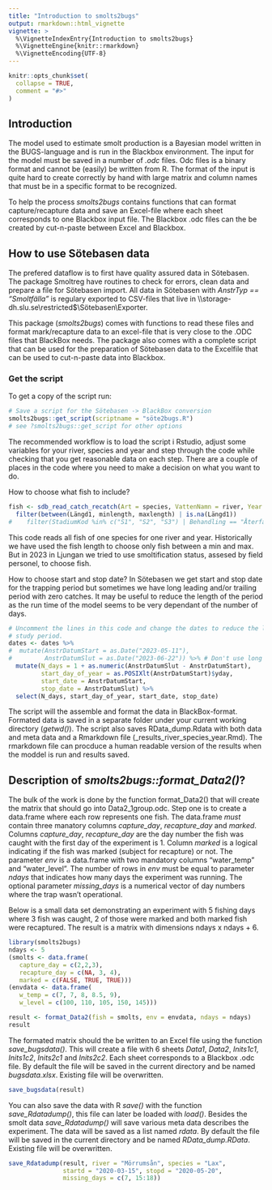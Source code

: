 ```yaml
---
title: "Introduction to smolts2bugs"
output: rmarkdown::html_vignette
vignette: >
  %\VignetteIndexEntry{Introduction to smolts2bugs}
  %\VignetteEngine{knitr::rmarkdown}
  %\VignetteEncoding{UTF-8}
---
```


```r
knitr::opts_chunk$set(
  collapse = TRUE,
  comment = "#>"
)
```



## Introduction
The model used to estimate smolt production is a Bayesian model written in the BUGS-language
and is run in the Blackbox environment. The input for the model must be saved in a number of
_.odc_ files. Odc files is a binary format and cannot be (easily) be written from R. The 
format of the input is quite hard to create correctly by hand with large matrix and column
names that must be in a specific format to be recognized.

To help the process _smolts2bugs_ contains functions that can format capture/recapture data
and save an Excel-file where each sheet corresponds to one Blackbox input file. The Blackbox
.odc files can the be created by cut-n-paste between Excel and Blackbox.

## How to use Sötebasen data

The prefered dataflow is to first have quality assured data in Sötebasen. The
package Smoltreg have routines to check for errors, clean data and prepare a
file for Sötebasen import. All data in
Sötebasen with _AnstrTyp == "Smoltfälla"_ is regulary exported to CSV-files
that live in \\\\storage-dh.slu.se\\restricted$\\Sötebasen\\Exporter.

This package (_smolts2bugs_) comes with functions to read these files and format
mark/recapture data to an excel-file that is very close to the .ODC files that
BlackBox needs. The package also comes with a complete script that can be used
for the preparation of Sötebasen data to the Excelfile that can be used to
cut-n-paste data into Blackbox.

### Get the script
To get a copy of the script run:
```r
# Save a script for the Sötebasen -> BlackBox conversion
smolts2bugs::get_script(scriptname = "söte2bugs.R")
# see ?smolts2bugs::get_script for other options
```

The recommended workflow is to load the script i Rstudio, adjust some variables
for your river, species and year and step through the code while checking that
you get reasonable data on each step. There are a couple of places in the code
where you need to make a decision on what you want to do.

How to choose what fish to include?
```r
fish <- sdb_read_catch_recatch(Art = species, VattenNamn = river, Year = year) %>%
  filter(between(Längd1, minlength, maxlength) | is.na(Längd1))
#    filter(StadiumKod %in% c("S1", "S2", "S3") | Behandling == "Återfångad&utsatt")
```
This code reads all fish of one species for one river and year. Historically 
we have used the fish length to choose only fish between a min and max. But in
2023 in Ljungan we tried to use smoltification status, assesed by field personel,
to choose fish.

How to choose start and stop date?
In Sötebasen we get start and stop date for the trapping period but sometimes
we have long leading and/or trailing period with zero catches. It may be useful
to reduce the length of the period as the run time of the model seems to be very
dependant of the number of days.
```r
# Uncomment the lines in this code and change the dates to reduce the length of
# study period.
dates <- dates %>%
#  mutate(AnstrDatumStart = as.Date("2023-05-11"),
#         AnstrDatumSlut = as.Date("2023-06-22")) %>% # Don't use long period of leading and trailing zero catch
  mutate(N_days = 1 + as.numeric(AnstrDatumSlut - AnstrDatumStart),
         start_day_of_year = as.POSIXlt(AnstrDatumStart)$yday,
         start_date = AnstrDatumStart,
         stop_date = AnstrDatumSlut) %>%
  select(N_days, start_day_of_year, start_date, stop_date)

```

The script will the assemble and format the data in BlackBox-format. Formated
data is saved in a separate folder under your current working directory (_getwd()_).
The script also saves RData_dump.Rdata with both data and meta data and a Rmarkdown
file (_results_river_species_year.Rmd). The rmarkdown file can procduce a human
readable version of the results when the moddel is run and results saved.


## Description of _smolts2bugs::format_Data2()_?

The bulk of the work is done by the function format_Data2() that will create the
matrix that should go into Data2_1group.odc. Step one is to create a data.frame
where each row represents one fish. The data.frame *must* contain three manatory
columns _capture_day_, _recapture_day_ and _marked_. Columns _capture_day_,
_recapture_day_ are the day number the fish was caught with the first day of the
experiment is 1. Column _marked_ is a logical indicating if the fish was marked
(subject for recapture) or not. The parameter _env_ is a data.frame with two
mandatory columns "water_temp" and "water_level". The number of rows in _env_
must be equal to parameter _ndays_ that indicates how many days the experiment
was running. The optional parameter _missing_days_ is a numerical vector of day
numbers where the trap wasn't operational.

Below is a small data set demonstrating an experiment with 5 fishing days where 
3 fish was caught, 2 of those were marked and both marked fish were recaptured.
The result is a matrix with dimensions ndays x ndays + 6.

```r
library(smolts2bugs)
ndays <- 5
(smolts <- data.frame(
   capture_day = c(2,2,3),
   recapture_day = c(NA, 3, 4),
   marked = c(FALSE, TRUE, TRUE)))
(envdata <- data.frame(
   w_temp = c(7, 7, 8, 8.5, 9),
   w_level = c(100, 110, 105, 150, 145)))

result <- format_Data2(fish = smolts, env = envdata, ndays = ndays)
result
```
The formated matrix should the be written to an Excel file using the function 
_save_bugsdata()_. This will create a file with 6 sheets _Data1_, _Data2_,
_Inits1c1_, _Inits1c2_, _Inits2c1_ and _Inits2c2_. Each sheet corresponds to a
Blackbox .odc file. By default the file will be saved in the current directory
and be named _bugsdata.xlsx_. Existing file will be overwritten.

```r
save_bugsdata(result)
```

You can also save the data with R _save()_ with the function _save_Rdatadump()_,
this file can later be loaded with _load()_. Besides the smolt data
_save_Rdatadump()_ will save various meta data describes the experiment. The
data will be saved as a list named _rdata_. By default the file will be saved in
the current directory and be named _RData_dump.RData_. Existing file will be
overwritten.

```r
save_Rdatadump(result, river = "Mörrumsån", species = "Lax",
               startd = "2020-03-15", stopd = "2020-05-20",
               missing_days = c(7, 15:18))
```




